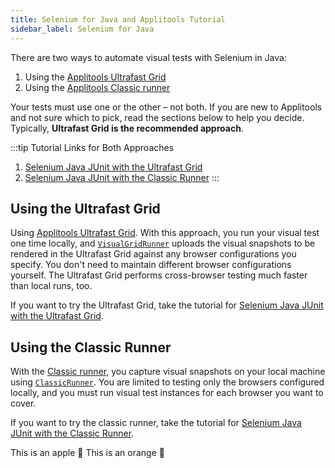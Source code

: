 ```yaml
---
title: Selenium for Java and Applitools Tutorial
sidebar_label: Selenium for Java
---
```




There are two ways to automate visual tests with Selenium in Java:

1. Using the [Applitools Ultrafast Grid](./selenium-java-junit-ufg.md)
2. Using the [Applitools Classic runner](./selenium-java-junit-classic.md)

Your tests must use one or the other – not both.
If you are new to Applitools and not sure which to pick,
read the sections below to help you decide.
Typically, **Ultrafast Grid is the recommended approach**.

:::tip Tutorial Links for Both Approaches
1. [Selenium Java JUnit with the Ultrafast Grid](./selenium-java-junit-ufg.md)
2. [Selenium Java JUnit with the Classic Runner](./selenium-java-junit-classic.md)
:::


## Using the Ultrafast Grid

Using [Applitools Ultrafast Grid](https://applitools.com/tutorials/overview/applitools-ultrafast-grid.html).
With this approach, you run your visual test one time locally,
and [`VisualGridRunner`](https://applitools.com/docs/api/eyes-sdk/index-gen/class-visualgridrunner-selenium-java.html)
uploads the visual snapshots to be rendered in the Ultrafast Grid against any browser configurations you specify.
You don't need to maintain different browser configurations yourself.
The Ultrafast Grid performs cross-browser testing much faster than local runs, too.

If you want to try the Ultrafast Grid,
take the tutorial for [Selenium Java JUnit with the Ultrafast Grid](./selenium-java-junit-ufg.md).

## Using the Classic Runner

With the [Classic runner](https://applitools.com/docs/topics/overview/overview-writing-tests-with-eyes-runner.html),
you capture visual snapshots on your local machine using
[`ClassicRunner`](https://applitools.com/docs/api/eyes-sdk/index-gen/class-classicrunner-selenium-java.html).
You are limited to testing only the browsers configured locally,
and you must run visual test instances for each browser you want to cover.

If you want to try the classic runner,
take the tutorial for [Selenium Java JUnit with the Classic Runner](./selenium-java-junit-classic.md).


<Tabs>
  <TabItem value="apple" label="Ultrafast" default>
    This is an apple 🍎
  </TabItem>
  <TabItem value="orange" label="Classic">
    This is an orange 🍊
  </TabItem>
  
</Tabs>



<PartialOutro/>